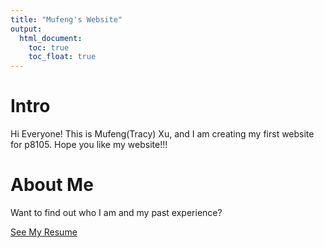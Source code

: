 ```yaml
---
title: "Mufeng's Website"
output: 
  html_document:
    toc: true
    toc_float: true
---
```


# Intro
Hi Everyone! This is Mufeng(Tracy) Xu, and I am creating my first website for p8105. Hope you like my website!!!

# About Me
Want to find out who I am and my past experience?

[See My Resume](resume.html)

